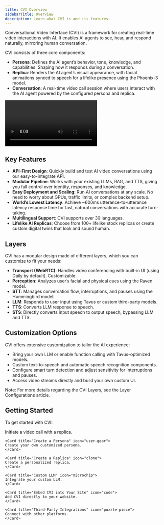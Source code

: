 ```yaml
---
title: CVI Overview
sidebarTitle: Overview
description: Learn what CVI is and its features.
---
```



Conversational Video Interface (CVI) is a framework for creating real-time video interactions with AI. It enables AI agents to see, hear, and respond naturally, mirroring human conversation.

CVI consists of three core components:
- **Persona**: Defines the AI agent’s behavior, tone, knowledge, and capabilities. Shaping how it responds during a conversation.
- **Replica**: Renders the AI agent’s visual appearance, with facial animations synced to speech for a lifelike presence using the Phoenix-3 model.
- **Conversation**: A real-time video call session where users interact with the AI agent powered by the configured persona and replica.

<Frame>
<video
  controls
  className="w-full aspect-video"
  src="https://tavus-sample-vids.s3.us-west-1.amazonaws.com/conversation.mov"
></video>
</Frame>

## Key Features

- **API-First Design**: Quickly build and test AI video conversations using our easy-to-integrate API.
- **Modular Pipeline**: Works with your existing LLMs, RAG, and TTS, giving you full control over identity, responses, and knowledge.
- **Easy Deployment and Scaling**: Run AI conversations at any scale. No need to worry about GPUs, traffic limits, or complex backend setup.
- **World’s Lowest Latency**: Achieve ~600ms utterance-to-utterance latency response time for fast, natural conversations with accurate turn-taking.
- **Multilingual Support**: CVI supports over 30 languages.
- **Lifelike AI Replicas**: Choose from 100+ lifelike stock replicas or create custom digital twins that look and sound human.

## Layers
CVI has a modular design made of different layers, which you can customize to fit your needs:
- **Transport (WebRTC)**: Handles video conferencing with built-in UI (using Daily by default). Customizable.
- **Perception**: Analyzes user’s facial and physical cues using the Raven model.
- **STT**: Manages conversation flow, interruptions, and pauses using the Hummingbird model.
- **LLM**: Responds to user input using Tavus or custom third-party models.
- **TTS**: Converts LLM response to speech.
- **STS**: Directly converts input speech to output speech, bypassing LLM and TTS.

## Customization Options
CVI offers extensive customization to tailor the AI experience:
- Bring your own LLM or enable function calling with Tavus-optimized models.
- Custom text-to-speech and automatic speech recognition components.
- Configure smart turn detection and adjust sensitivity for interruptions and pauses.
- Access video streams directly and build your own custom UI.

<Note>
Note: For more details regarding the CVI Layers, see the Layer Configurations article.
</Note>

## Getting Started

To get started with CVI:

<CardGroup cols={2}>
    <Card title="Create a Conversation" icon="comments" href="/sections/conversational-video-interface/conversation/quickstart">
    Initiate a video call with a replica.
    </Card>

    <Card title="Create a Persona" icon="user-gear">
    Create your own customized persona.
    </Card>

    <Card title="Create a Replica" icon="clone">
    Create a personalized replica.
    </Card>

    <Card title="Custom LLM" icon="microchip">
    Integrate your custom LLM.
    </Card>

    <Card title="Embed CVI into Your Site" icon="code">
    Add CVI directly to your website.
    </Card>

    <Card title="Third-Party Integrations" icon="puzzle-piece">
    Connect with other platforms.
    </Card>
</CardGroup>

